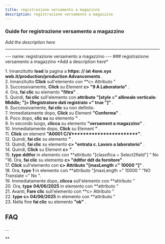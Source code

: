 ```yaml
---
title: registrazione versamento a magazzino
description: registrazione versamento a magazzino
---
```


### Guide for registrazione versamento a magazzino

*Add the description here*

___

\--- name: registrazione versamento a magazzino --- ### registrazione versamento a magazzino \*Add a description here\*  
  
1\. Innanzitutto **load** la pagina a **https: // iat 4sne.sys web.it/production/production Advancements** .  
2\. Innanzitutto **Click** sull'elemento con **c> Attributo "  
3\. Successivamente, **Click** su Element **c> "9 A Laboratorio"** .  
4\. Ora, **fai clic** su elemento **"filtra"** .  
5\. Quindi, **fai clic** sull'elemento con **attributo "\[style =" allineale verticale: Middle; "\]> \[Registratore dati registrato =" true "\]"** .  
6\. Successivamente, **fai clic** su non definito.  
7\. Immediatamente dopo, **Click** su Element **"Conferma"** .  
8\. Poco dopo, **clic su** su elemento **"** .  
9\. In secondo luogo, **clicca** su elemento **"versament a magazzino"** .  
10\. Immediatamente dopo, **Click** su Element **"** .  
11\. **Click** on element **"A0001 C/V\*\*\*\*\*\*\*\*\*\*\*\*\*\*\*\*\*\*\*\*\*\*\*"**.  
12\. Quindi, **fai clic** su elemento **"** .  
13\. Quindi, **fai clic** su elemento **c> "entrata c. Lavoro a laboratorio"** .  
14\. Quindi, **Click** su Element **c> "** .  
15\. **type** **ddtfor** in elemento con **attributo "\[classifica = Select2field"\] " No "16\. Ora, **fai clic** su elemento **c> "ddtfor ddt da fornitore"** .  
17\. **Click** sull'elemento con **c> Attributo "\[maxLength =" 10000 "\]"** .  
18\. Ora, **type** **1** in elemento con **attributo "\[maxLength =" 10000 " "NO Translate =" No ".  
19\. Immediatamente dopo, **clicca** sull'elemento con **attributo "  
20\. Ora, **type** **04/06/2025** in elemento con **attributo "  
21\. Avanti, **Fare clic** sull'elemento con **c> Attributo "  
22\. **type** **c> 04/06/2025** in elemento con **attributo "  
23\. Nella fine **fai clic** su elemento **"ok"** .  

FAQ
---

...

**
